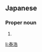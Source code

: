 ==Japanese==
{{ja-kanjitab|やす|ひろ}}

===Proper noun===
{{ja-pos|proper|やすひろ}}

# {{given name|male|lang=ja|sort=やすひろ}}

[[li:泰浩]]